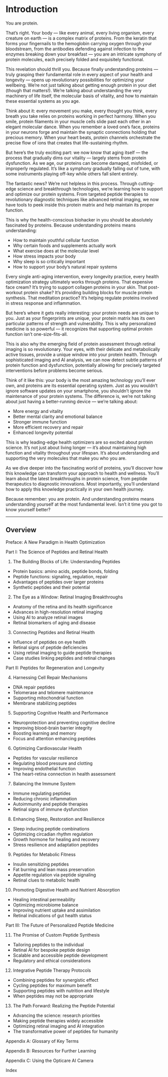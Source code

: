 # Introduction {.unnumbered}

You are protein.

That's right. Your body — like every animal, every living organism, every creature on earth — is a complex matrix of proteins. From the keratin that forms your fingernails to the hemoglobin carrying oxygen through your bloodstream, from the antibodies defending against infection to the enzymes breaking down your breakfast — you are an intricate symphony of protein molecules, each precisely folded and exquisitely functional.

This revelation should thrill you. Because finally understanding proteins — truly grasping their fundamental role in every aspect of your health and longevity — opens up revolutionary possibilities for optimizing your wellbeing. We're not just talking about getting enough protein in your diet (though that matters!). We're talking about understanding the very machinery of life itself, the molecular basis of vitality, and how to maintain these essential systems as you age.

Think about it: every movement you make, every thought you think, every breath you take relies on proteins working in perfect harmony. When you smile, protein filaments in your muscle cells slide past each other in an elegant molecular dance. When you remember a loved one's face, proteins in your neurons forge and maintain the synaptic connections holding that precious memory. When your heart beats, protein channels orchestrate the precise flow of ions that creates that life-sustaining rhythm.

But here's the truly exciting part: we now know that aging itself — the process that gradually dims our vitality — largely stems from protein dysfunction. As we age, our proteins can become damaged, misfolded, or improperly regulated. It's like a symphony gradually falling out of tune, with some instruments playing off-key while others fall silent entirely.

The fantastic news? We're not helpless in this process. Through cutting-edge science and breakthrough technologies, we're learning how to support and optimize our protein systems. From targeted peptide therapies to revolutionary diagnostic techniques like advanced retinal imaging, we now have tools to peek inside this protein matrix and help maintain its proper function.

This is why the health-conscious biohacker in you should be absolutely fascinated by proteins. Because understanding proteins means understanding:

- How to maintain youthful cellular function
- Why certain foods and supplements actually work
- What exercise does at the molecular level
- How stress impacts your body
- Why sleep is so critically important
- How to support your body's natural repair systems

Every single anti-aging intervention, every longevity practice, every health optimization strategy ultimately works through proteins. That expensive face cream? It's trying to support collagen proteins in your skin. That post-workout protein shake? It's providing building blocks for muscle protein synthesis. That meditation practice? It's helping regulate proteins involved in stress response and inflammation.

But here's where it gets really interesting: your protein needs are unique to you. Just as your fingerprints are unique, your protein matrix has its own particular patterns of strength and vulnerability. This is why personalized medicine is so powerful — it recognizes that supporting optimal protein function isn't one-size-fits-all.

This is also why the emerging field of protein assessment through retinal imaging is so revolutionary. Your eyes, with their delicate and metabolically active tissues, provide a unique window into your protein health. Through sophisticated imaging and AI analysis, we can now detect subtle patterns of protein function and dysfunction, potentially allowing for precisely targeted interventions before problems become serious.

Think of it like this: your body is the most amazing technology you'll ever own, and proteins are its essential operating system. Just as you wouldn't ignore software updates on your smartphone, you shouldn't ignore the maintenance of your protein systems. The difference is, we're not talking about just having a better-running device — we're talking about:

- More energy and vitality
- Better mental clarity and emotional balance
- Stronger immune function
- More efficient recovery and repair
- Enhanced longevity potential

This is why leading-edge health optimizers are so excited about protein science. It's not just about living longer — it's about maintaining high function and vitality throughout your lifespan. It's about understanding and supporting the very molecules that make you who you are.

As we dive deeper into the fascinating world of proteins, you'll discover how this knowledge can transform your approach to health and wellness. You'll learn about the latest breakthroughs in protein science, from peptide therapeutics to diagnostic innovations. Most importantly, you'll understand how to apply this knowledge practically in your own health journey.

Because remember: you are protein. And understanding proteins means understanding yourself at the most fundamental level. Isn't it time you got to know yourself better?

***

## Overview

Preface: A New Paradigm in Health Optimization 

Part I: The Science of Peptides and Retinal Health

1. The Building Blocks of Life: Understanding Peptides  
- Protein basics: amino acids, peptide bonds, folding
- Peptide functions: signaling, regulation, repair
- Advantages of peptides over larger proteins
- Synthetic peptides and their potential  

2. The Eye as a Window: Retinal Imaging Breakthroughs

- Anatomy of the retina and its health significance 
- Advances in high-resolution retinal imaging 
- Using AI to analyze retinal images
- Retinal biomarkers of aging and disease

3. Connecting Peptides and Retinal Health

- Influence of peptides on eye health
- Retinal signs of peptide deficiencies 
- Using retinal imaging to guide peptide therapies
- Case studies linking peptides and retinal changes

Part II: Peptides for Regeneration and Longevity

4. Harnessing Cell Repair Mechanisms

- DNA repair peptides 
- Telomerase and telomere maintenance
- Supporting mitochondrial function
- Membrane stabilizing peptides

5. Supporting Cognitive Health and Performance 

- Neuroprotection and preventing cognitive decline
- Improving blood-brain barrier integrity 
- Boosting learning and memory
- Focus and attention enhancing peptides

6. Optimizing Cardiovascular Health

- Peptides for vascular resilience 
- Regulating blood pressure and clotting
- Improving endothelial function 
- The heart-retina connection in health assessment

7. Balancing the Immune System

- Immune regulating peptides
- Reducing chronic inflammation 
- Autoimmunity and peptide therapies
- Retinal signs of immune dysfunction

8. Enhancing Sleep, Restoration and Resilience 

- Sleep inducing peptide combinations
- Optimizing circadian rhythm regulation
- Growth hormone for healing and recovery 
- Stress resilience and adaptation peptides

9. Peptides for Metabolic Fitness

- Insulin sensitizing peptides 
- Fat burning and lean mass preservation
- Appetite regulation via peptide signaling
- Retinal clues to metabolic health

10. Promoting Digestive Health and Nutrient Absorption

- Healing intestinal permeability 
- Optimizing microbiome balance
- Improving nutrient uptake and assimilation 
- Retinal indications of gut health status

Part III: The Future of Personalized Peptide Medicine

11. The Promise of Custom Peptide Synthesis
- Tailoring peptides to the individual
- Retinal AI for bespoke peptide design
- Scalable and accessible peptide development 
- Regulatory and ethical considerations

12. Integrative Peptide Therapy Protocols

- Combining peptides for synergistic effect
- Cycling peptides for maximum benefit
- Supporting peptides with nutrition and lifestyle 
- When peptides may not be appropriate

13. The Path Forward: Realizing the Peptide Potential

- Advancing the science: research priorities
- Making peptide therapies widely accessible
- Optimizing retinal imaging and AI integration
- The transformative power of peptides for humanity

Appendix A: Glossary of Key Terms

Appendix B: Resources for Further Learning

Appendix C: Using the Opticare AI Camera

Index